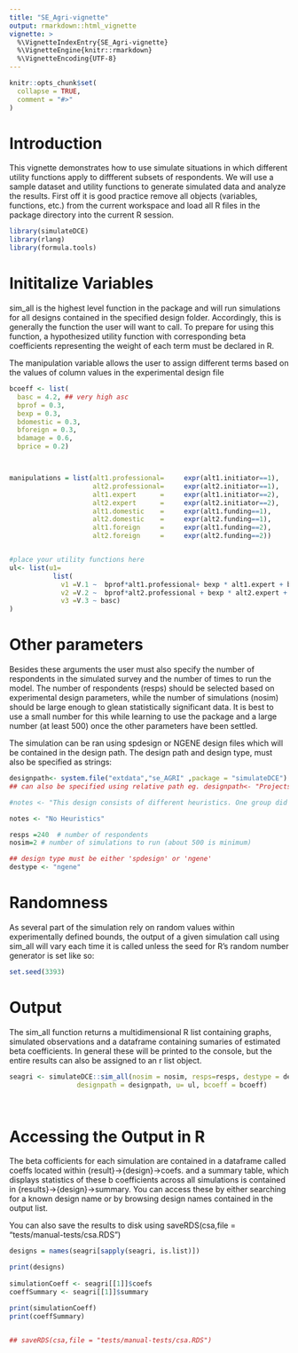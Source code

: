 ```yaml
---
title: "SE_Agri-vignette"
output: rmarkdown::html_vignette
vignette: >
  %\VignetteIndexEntry{SE_Agri-vignette}
  %\VignetteEngine{knitr::rmarkdown}
  %\VignetteEncoding{UTF-8}
---
```


<!-- There is an issue when creating these vignettes using usethis::use_vignette and 
devtools::build_vignettes() where the compilied vignette HTML files are placed in /doc
rather than inst/doc

Best Practice is to follow these steps
1. Create vignette using usethis::use_vignette("my-vignette")
2. After making changes, then run devtools::build_vignettes()
3. Rebuild using devtools::install(build_vignettes = TRUE)
4. Check that it is in the vignette environment using browseVigettes()

If vignette does not appear in gitHub, it is possibly due to a file heirarchy problem where rendered files 
appear in /doc instead of /inst/doc

To avoid this run:
tools::buildVignettes(dir = ".", tangle=TRUE)
dir.create("inst/doc")
file.copy(dir("vignettes", full.names=TRUE), "inst/doc", overwrite=TRUE)

More info here: https://community.rstudio.com/t/browsevignettes-mypackage-saying-no-vignettes-found/68656/7
-->

```r
knitr::opts_chunk$set(
  collapse = TRUE,
  comment = "#>"
)
```

# Introduction

This vignette demonstrates how to use simulate situations in which different utility functions apply to diffferent subsets of respondents. We will use a sample dataset and utility functions to generate simulated data and analyze the results. First off it is good practice remove all objects (variables, functions, etc.) from the current workspace and  load all R files in the package directory into the current R session.

```r
library(simulateDCE)
library(rlang)
library(formula.tools)
```

# Inititalize Variables

sim_all is the highest level function in the package and will run simulations for all designs contained in the specified design folder. Accordingly, this is generally the function the user will want to call. To prepare for using this function, a hypothesized utility function with corresponding beta coefficients representing the weight of each term must be declared in R.

The manipulation variable allows the user to assign different terms based on the values of column values in the experimental design file

```r
bcoeff <- list(
  basc = 4.2, ## very high asc
  bprof = 0.3,
  bexp = 0.3,
  bdomestic = 0.3,
  bforeign = 0.3,
  bdamage = 0.6,
  bprice = 0.2)



manipulations = list(alt1.professional=     expr(alt1.initiator==1),
                     alt2.professional=     expr(alt2.initiator==1),
                     alt1.expert      =     expr(alt1.initiator==2),
                     alt2.expert      =     expr(alt2.initiator==2),
                     alt1.domestic    =     expr(alt1.funding==1),
                     alt2.domestic    =     expr(alt2.funding==1),
                     alt1.foreign     =     expr(alt1.funding==2),
                     alt2.foreign     =     expr(alt2.funding==2))


#place your utility functions here
ul<- list(u1=
           list(
             v1 =V.1 ~  bprof*alt1.professional+ bexp * alt1.expert + bdomestic * alt1.domestic + bforeign * alt1.foreign + bdamage*alt1.damage + bprice * alt1.compensation,
             v2 =V.2 ~  bprof*alt2.professional + bexp * alt2.expert + bdomestic * alt2.domestic + bforeign * alt2.foreign + bdamage*alt2.damage + bprice * alt2.compensation,
             v3 =V.3 ~ basc)
)
```
# Other parameters

Besides these arguments the user must also specify the number of respondents in the simulated survey and the number of times to run the model. The number of respondents (resps) should be selected based on experimental design parameters, while the number of simulations (nosim) should be large enough to glean statistically significant data. It is best to use a small number for this while learning to use the package and a large number (at least 500) once the other parameters have been settled.

The simulation can be ran using spdesign or NGENE design files which will be contained in the design path. The design path and design type, must also be specified as strings: 

```r

designpath<- system.file("extdata","se_AGRI" ,package = "simulateDCE")
## can also be specified using relative path eg. designpath<- "Projects/CSA/Designs/"

#notes <- "This design consists of different heuristics. One group did not attend the methan attribute, another group only decided based on the payment"

notes <- "No Heuristics"

resps =240  # number of respondents
nosim=2 # number of simulations to run (about 500 is minimum)

## design type must be either 'spdesign' or 'ngene'
destype <- "ngene"
```
# Randomness

As several part of the simulation rely on random values within experimentally defined bounds, the output of a given simulation call using sim_all will vary each time it is called unless the seed for R's random number generator is set like so:

```r

set.seed(3393)

```

# Output

The sim_all function returns a multidimensional R list containing graphs, simulated observations and a dataframe containing sumaries of estimated beta coefficients. In general these will be printed to the console, but the entire results can also be assigned to an r list object.

```r
seagri <- simulateDCE::sim_all(nosim = nosim, resps=resps, destype = destype,
                 designpath = designpath, u= ul, bcoeff = bcoeff)

  

```

# Accessing the Output in R

The beta cofficients for each simulation are contained in a dataframe called coeffs located within {result}->{design}->coefs. and a summary table, which displays statistics of these b coefficients across all simulations is contained in {results}->{design}->summary. You can access these by either searching for a known design name or by browsing design names contained in the output list.

You can also save the results to disk using saveRDS(csa,file = "tests/manual-tests/csa.RDS")


```r

designs = names(seagri[sapply(seagri, is.list)])

print(designs)
                    
simulationCoeff <- seagri[[1]]$coefs
coeffSummary <- seagri[[1]]$summary

print(simulationCoeff)
print(coeffSummary)


## saveRDS(csa,file = "tests/manual-tests/csa.RDS")
```
